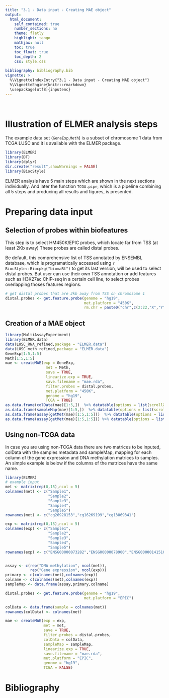 ```yaml
---
title: "3.1 - Data input - Creating MAE object"
output: 
  html_document:
    self_contained: true
    number_sections: no
    theme: flatly
    highlight: tango
    mathjax: null
    toc: true
    toc_float: true
    toc_depth: 2
    css: style.css
  
bibliography: bibliography.bib    
vignette: >
  %\VignetteIndexEntry{"3.1 - Data input - Creating MAE object"}
  %\VignetteEngine{knitr::rmarkdown}
  \usepackage[utf8]{inputenc}
---
```


<br>

# Illustration of ELMER analysis steps

The example data set (`GeneExp`,`Meth`) is a subset of chromosome 1 data from TCGA LUSC and it is available with the ELMER package.

```r
library(ELMER)
library(DT)
library(dplyr)
dir.create("result",showWarnings = FALSE)
library(BiocStyle)
```


ELMER analysis have 5 main steps which are shown in the next sections individually. 
And later the function `TCGA.pipe`, which is a pipeline combining all 5 steps and producing all results and figures, is presented. 

# Preparing data input

## Selection of probes within biofeatures

This step is to select HM450K/EPIC probes, which locate far from TSS (at least 2Kb away) 
 These probes are called distal  probes.

Be default, this comprehensive list of  TSS annotated by ENSEMBL database,
which is programatically accessed using `r BiocStyle::Biocpkg("biomaRt")` to get its last version,
will be used to select distal probes. But user can use their 
own TSS annotation or add features such as H3K27ac ChIP-seq in a certain cell line, to select probes overlapping thoses features regions.


```r
# get distal probes that are 2kb away from TSS on chromosome 1
distal.probes <- get.feature.probe(genome = "hg19", 
                                   met.platform = "450K", 
                                   rm.chr = paste0("chr",c(2:22,"X","Y")))
```

## Creation of a MAE object
```r
library(MultiAssayExperiment)
library(ELMER.data)
data(LUSC_RNA_refined,package = "ELMER.data")
data(LUSC_meth_refined,package = "ELMER.data")
GeneExp[1:5,1:5]
Meth[1:5,1:5]
mae <- createMAE(exp = GeneExp, 
                  met = Meth,
                  save = TRUE,
                  linearize.exp = TRUE,
                  save.filename = "mae.rda",
                  filter.probes = distal.probes,
                  met.platform = "450K",
                  genome = "hg19",
                  TCGA = TRUE)
as.data.frame(colData(mae)[1:5,])  %>% datatable(options = list(scrollX = TRUE))
as.data.frame(sampleMap(mae)[1:5,])  %>% datatable(options = list(scrollX = TRUE))
as.data.frame(assay(getMet(mae)[1:5,1:5]))  %>% datatable(options = list(scrollX = TRUE))
as.data.frame(assay(getMet(mae)[1:5,1:5])) %>% datatable(options = list(scrollX = TRUE))
```

## Using non-TCGA data

In case you are using non-TCGA data there are two matrices to be inputed, colData with the samples metadata and sampleMap, mapping for each column of the gene expression and DNA methylation matrices to samples. An simple example is below if the columns of the matrices have the same name.

```r
library(ELMER)
# example input
met <- matrix(rep(0,15),ncol = 5)
colnames(met) <- c("Sample1",
                   "Sample2", 
                   "Sample3",
                   "Sample4",
                   "Sample5")
rownames(met) <- c("cg26928153","cg16269199","cg13869341")

exp <- matrix(rep(0,15),ncol = 5)
colnames(exp) <- c("Sample1",
                   "Sample2", 
                   "Sample3",
                   "Sample4",
                   "Sample5")
rownames(exp) <- c("ENSG00000073282","ENSG00000078900","ENSG00000141510")


assay <- c(rep("DNA methylation", ncol(met)),
           rep("Gene expression", ncol(exp)))
primary <- c(colnames(met),colnames(exp))
colname <- c(colnames(met),colnames(exp))
sampleMap <- data.frame(assay,primary,colname)

distal.probes <- get.feature.probe(genome = "hg19", 
                                   met.platform = "EPIC")

colData <- data.frame(sample = colnames(met))
rownames(colData) <- colnames(met)

mae <- createMAE(exp = exp, 
                 met = met,
                 save = TRUE,
                 filter.probes = distal.probes,
                 colData = colData,
                 sampleMap = sampleMap,
                 linearize.exp = TRUE,
                 save.filename = "mae.rda",
                 met.platform = "EPIC",
                 genome = "hg19",
                 TCGA = FALSE)
```


# Bibliography